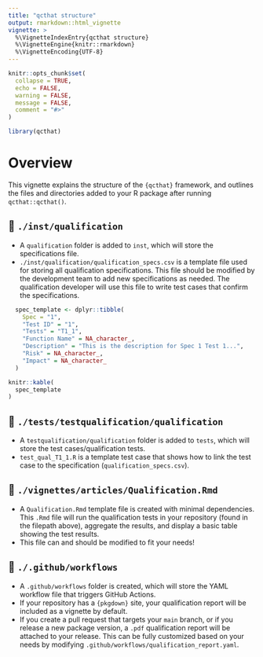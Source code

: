 ```yaml
---
title: "qcthat structure"
output: rmarkdown::html_vignette
vignette: >
  %\VignetteIndexEntry{qcthat structure}
  %\VignetteEngine{knitr::rmarkdown}
  %\VignetteEncoding{UTF-8}
---
```


```r
knitr::opts_chunk$set(
  collapse = TRUE,
  echo = FALSE,
  warning = FALSE,
  message = FALSE,
  comment = "#>"
)
```

```r
library(qcthat)
```

# Overview

This vignette explains the structure of the `{qcthat}` framework, and outlines the files and directories added to your R package after running `qcthat::qcthat()`.

## 📁 `./inst/qualification` 

- A `qualification` folder is added to `inst`, which will store the specifications file.
- `./inst/qualification/qualification_specs.csv` is a template file used for storing all qualification specifications. This file should be modified by the development team to add new specifications as needed. The qualification developer will use this file to write test cases that confirm the specifications.

```r
  spec_template <- dplyr::tibble(
    Spec = "1",
    "Test ID" = "1",
    "Tests" = "T1_1",
    "Function Name" = NA_character_,
    "Description" = "This is the description for Spec 1 Test 1...",
    "Risk" = NA_character_,
    "Impact" = NA_character_
  )

knitr::kable(
  spec_template
)
```


## 📁 `./tests/testqualification/qualification`

- A `testqualification/qualification` folder is added to `tests`, which will store the test cases/qualification tests.
- `test_qual_T1_1.R` is a template test case that shows how to link the test case to the specification (`qualification_specs.csv`).


## 📁 `./vignettes/articles/Qualification.Rmd`

- A `Qualification.Rmd` template file is created with minimal dependencies. This `.Rmd` file will run the qualification tests in your repository (found in the filepath above), aggregate the results, and display a basic table showing the test results. 
- This file can and should be modified to fit your needs! 

## 📁 `./.github/workflows`

- A `.github/workflows` folder is created, which will store the YAML workflow file that triggers GitHub Actions.
- If your repository has a `{pkgdown}` site, your qualification report will be included as a vignette by default.
- If you create a pull request that targets your `main` branch, or if you release a new package version, a `.pdf` qualification report will be attached to your release. This can be fully customized based on your needs by modifying `.github/workflows/qualification_report.yaml`.


